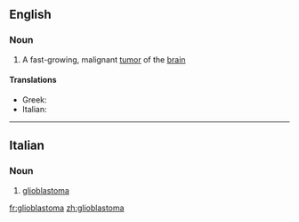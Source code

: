 ==English==

===Noun===
{{wikipedia}}
{{en-noun|s|glioblastomata}}

# A fast-growing, malignant [[tumor]] of the [[brain]]

====Translations====
{{trans-top|fast-growing tumor of the brain}}
* Greek: {{t+|el|γλοιοβλάστωμα|n|sc=Grek}}
* Italian: {{t|it|glioblastoma|m}}
{{trans-mid}}
{{trans-bottom}}

----

==Italian==

===Noun===
{{wikipedia|lang=it}}
{{it-noun|m}}

# {{context|oncology|lang=it}} [[#English|glioblastoma]]

[[fr:glioblastoma]]
[[zh:glioblastoma]]